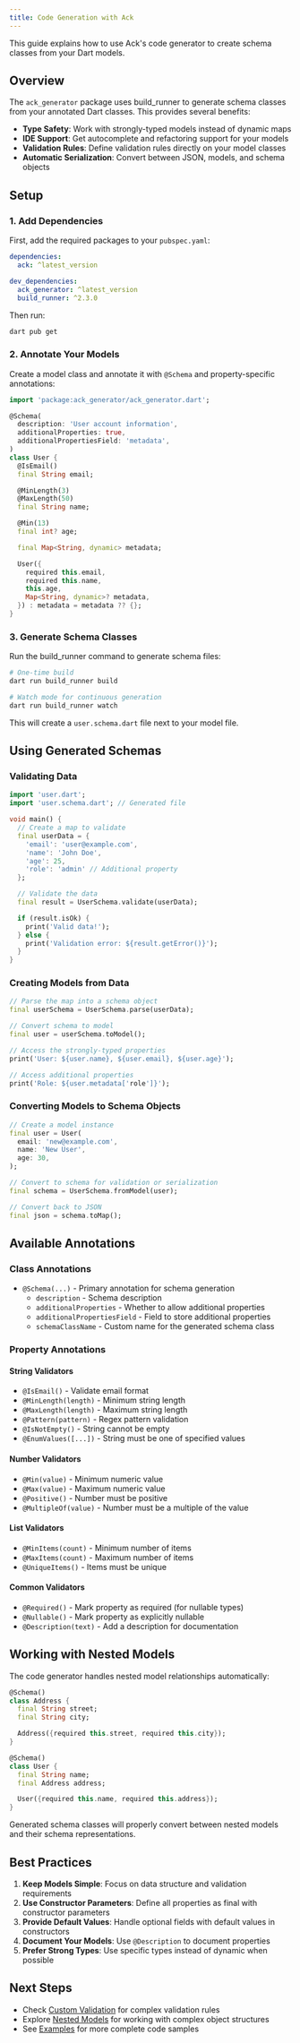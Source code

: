 ```yaml
---
title: Code Generation with Ack
---
```


This guide explains how to use Ack's code generator to create schema classes from your Dart models.

## Overview

The `ack_generator` package uses build_runner to generate schema classes from your annotated Dart classes. This provides several benefits:

- **Type Safety**: Work with strongly-typed models instead of dynamic maps
- **IDE Support**: Get autocomplete and refactoring support for your models
- **Validation Rules**: Define validation rules directly on your model classes
- **Automatic Serialization**: Convert between JSON, models, and schema objects

## Setup

### 1. Add Dependencies

First, add the required packages to your `pubspec.yaml`:

```yaml
dependencies:
  ack: ^latest_version

dev_dependencies:
  ack_generator: ^latest_version
  build_runner: ^2.3.0
```

Then run:

```bash
dart pub get
```

### 2. Annotate Your Models

Create a model class and annotate it with `@Schema` and property-specific annotations:

```dart
import 'package:ack_generator/ack_generator.dart';

@Schema(
  description: 'User account information',
  additionalProperties: true,
  additionalPropertiesField: 'metadata',
)
class User {
  @IsEmail()
  final String email;

  @MinLength(3)
  @MaxLength(50)
  final String name;

  @Min(13)
  final int? age;

  final Map<String, dynamic> metadata;

  User({
    required this.email,
    required this.name,
    this.age,
    Map<String, dynamic>? metadata,
  }) : metadata = metadata ?? {};
}
```

### 3. Generate Schema Classes

Run the build_runner command to generate schema files:

```bash
# One-time build
dart run build_runner build

# Watch mode for continuous generation
dart run build_runner watch
```

This will create a `user.schema.dart` file next to your model file.

## Using Generated Schemas

### Validating Data

```dart
import 'user.dart';
import 'user.schema.dart'; // Generated file

void main() {
  // Create a map to validate
  final userData = {
    'email': 'user@example.com',
    'name': 'John Doe',
    'age': 25,
    'role': 'admin' // Additional property
  };

  // Validate the data
  final result = UserSchema.validate(userData);

  if (result.isOk) {
    print('Valid data!');
  } else {
    print('Validation error: ${result.getError()}');
  }
}
```

### Creating Models from Data

```dart
// Parse the map into a schema object
final userSchema = UserSchema.parse(userData);

// Convert schema to model
final user = userSchema.toModel();

// Access the strongly-typed properties
print('User: ${user.name}, ${user.email}, ${user.age}');

// Access additional properties
print('Role: ${user.metadata['role']}');
```

### Converting Models to Schema Objects

```dart
// Create a model instance
final user = User(
  email: 'new@example.com',
  name: 'New User',
  age: 30,
);

// Convert to schema for validation or serialization
final schema = UserSchema.fromModel(user);

// Convert back to JSON
final json = schema.toMap();
```

## Available Annotations

### Class Annotations

- `@Schema(...)` - Primary annotation for schema generation
  - `description` - Schema description
  - `additionalProperties` - Whether to allow additional properties
  - `additionalPropertiesField` - Field to store additional properties
  - `schemaClassName` - Custom name for the generated schema class

### Property Annotations

#### String Validators
- `@IsEmail()` - Validate email format
- `@MinLength(length)` - Minimum string length
- `@MaxLength(length)` - Maximum string length
- `@Pattern(pattern)` - Regex pattern validation
- `@IsNotEmpty()` - String cannot be empty
- `@EnumValues([...])` - String must be one of specified values

#### Number Validators
- `@Min(value)` - Minimum numeric value
- `@Max(value)` - Maximum numeric value
- `@Positive()` - Number must be positive
- `@MultipleOf(value)` - Number must be a multiple of the value

#### List Validators
- `@MinItems(count)` - Minimum number of items
- `@MaxItems(count)` - Maximum number of items
- `@UniqueItems()` - Items must be unique

#### Common Validators
- `@Required()` - Mark property as required (for nullable types)
- `@Nullable()` - Mark property as explicitly nullable
- `@Description(text)` - Add a description for documentation

## Working with Nested Models

The code generator handles nested model relationships automatically:

```dart
@Schema()
class Address {
  final String street;
  final String city;

  Address({required this.street, required this.city});
}

@Schema()
class User {
  final String name;
  final Address address;

  User({required this.name, required this.address});
}
```

Generated schema classes will properly convert between nested models and their schema representations.

## Best Practices

1. **Keep Models Simple**: Focus on data structure and validation requirements
2. **Use Constructor Parameters**: Define all properties as final with constructor parameters
3. **Provide Default Values**: Handle optional fields with default values in constructors
4. **Document Your Models**: Use `@Description` to document properties
5. **Prefer Strong Types**: Use specific types instead of dynamic when possible

## Next Steps

- Check [Custom Validation](/custom-validation) for complex validation rules
- Explore [Nested Models](/nested-model-handling) for working with complex object structures
- See [Examples](/examples) for more complete code samples